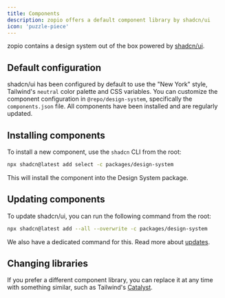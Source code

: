 ```yaml
---
title: Components
description: zopio offers a default component library by shadcn/ui
icon: 'puzzle-piece'
---
```


zopio contains a design system out of the box powered by [shadcn/ui](https://ui.shadcn.com/).

## Default configuration

shadcn/ui has been configured by default to use the "New York" style, Tailwind's `neutral` color palette and CSS variables. You can customize the component configuration in `@repo/design-system`, specifically the `components.json` file. All components have been installed and are regularly updated.

## Installing components

To install a new component, use the `shadcn` CLI from the root:

```sh Terminal
npx shadcn@latest add select -c packages/design-system
```

This will install the component into the Design System package.

## Updating components

To update shadcn/ui, you can run the following command from the root:

```sh Terminal
npx shadcn@latest add --all --overwrite -c packages/design-system
```

We also have a dedicated command for this. Read more about [updates](/updates).

## Changing libraries

If you prefer a different component library, you can replace it at any time with something similar, such as Tailwind's [Catalyst](https://catalyst.tailwindui.com/).

